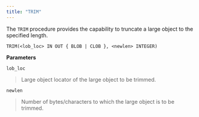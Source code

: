 ```yaml
---
title: "TRIM"
---
```


The `TRIM` procedure provides the capability to truncate a large object to the specified length.

```
TRIM(<lob_loc> IN OUT { BLOB | CLOB }, <newlen> INTEGER)
```

**Parameters**

`lob_loc`

> Large object locator of the large object to be trimmed.

`newlen`

> Number of bytes/characters to which the large object is to be trimmed.
